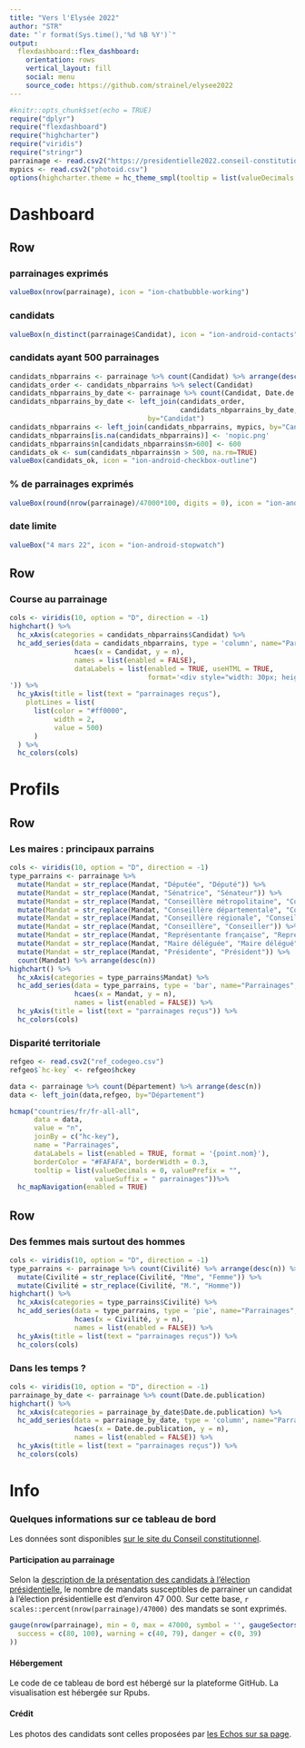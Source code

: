 ```yaml
---
title: "Vers l'Elysée 2022"
author: "STR"
date: "`r format(Sys.time(),'%d %B %Y')`"
output:
  flexdashboard::flex_dashboard:
    orientation: rows
    vertical_layout: fill
    social: menu
    source_code: https://github.com/strainel/elysee2022
---
```


```r
#knitr::opts_chunk$set(echo = TRUE)
require("dplyr")
require("flexdashboard")
require("highcharter")
require("viridis")
require("stringr")
parrainage <- read.csv2("https://presidentielle2022.conseil-constitutionnel.fr/telechargement/parrainagestotal.csv")
mypics <- read.csv2("photoid.csv")
options(highcharter.theme = hc_theme_smpl(tooltip = list(valueDecimals = 0)))
```

Dashboard {data-icon="fa-signal"}
=======================================================================

Row
-----------------------------------------------------------------------

### parrainages exprimés
```r
valueBox(nrow(parrainage), icon = "ion-chatbubble-working")
```

### candidats 
```r
valueBox(n_distinct(parrainage$Candidat), icon = "ion-android-contacts")
```

### candidats ayant 500 parrainages
```r
candidats_nbparrains <- parrainage %>% count(Candidat) %>% arrange(desc(n))
candidats_order <- candidats_nbparrains %>% select(Candidat)
candidats_nbparrains_by_date <- parrainage %>% count(Candidat, Date.de.publication)
candidats_nbparrains_by_date <- left_join(candidats_order,
                                          candidats_nbparrains_by_date,
                                  by="Candidat")
candidats_nbparrains <- left_join(candidats_nbparrains, mypics, by="Candidat")
candidats_nbparrains[is.na(candidats_nbparrains)] <- 'nopic.png'
candidats_nbparrains$n[candidats_nbparrains$n>600] <- 600
candidats_ok <- sum(candidats_nbparrains$n > 500, na.rm=TRUE)
valueBox(candidats_ok, icon = "ion-android-checkbox-outline")
```

### % de parrainages exprimés
```r
valueBox(round(nrow(parrainage)/47000*100, digits = 0), icon = "ion-android-volume-up")
```

### date limite
```r
valueBox("4 mars 22", icon = "ion-android-stopwatch")
```

Row
-----------------------------------------------------------------------

### Course au parrainage
```r
cols <- viridis(10, option = "D", direction = -1)
highchart() %>% 
  hc_xAxis(categories = candidats_nbparrains$Candidat) %>% 
  hc_add_series(data = candidats_nbparrains, type = 'column', name="Parrainages (plafond à 600)",
                hcaes(x = Candidat, y = n),
                names = list(enabled = FALSE),
                dataLabels = list(enabled = TRUE, useHTML = TRUE,
                                  format='<div style="width: 30px; height: 30px; overflow: hidden; border-radius: 50%"><img src="https://github.com/strainel/elysee2022/blob/main/images/{point.image}?raw=true" style="width: 30px; margin-left: 0px; margin-top: -2px"></div>
')) %>%
  hc_yAxis(title = list(text = "parrainages reçus"), 
    plotLines = list(
      list(color = "#ff0000",
           width = 2,
           value = 500)
      )
  ) %>% 
  hc_colors(cols)
```


Profils {data-icon="ion-android-person"}
=======================================================================

Row
-----------------------------------------------------------------------

### Les maires : principaux parrains
```r
cols <- viridis(10, option = "D", direction = -1)
type_parrains <- parrainage %>%
  mutate(Mandat = str_replace(Mandat, "Députée", "Député")) %>% 
  mutate(Mandat = str_replace(Mandat, "Sénatrice", "Sénateur")) %>% 
  mutate(Mandat = str_replace(Mandat, "Conseillère métropolitaine", "Conseiller métropolitain")) %>%
  mutate(Mandat = str_replace(Mandat, "Conseillère départementale", "Conseiller départemental")) %>% 
  mutate(Mandat = str_replace(Mandat, "Conseillère régionale", "Conseiller régional")) %>% 
  mutate(Mandat = str_replace(Mandat, "Conseillère", "Conseiller")) %>%  
  mutate(Mandat = str_replace(Mandat, "Représentante française", "Représentant français")) %>% 
  mutate(Mandat = str_replace(Mandat, "Maire déléguée", "Maire délégué")) %>% 
  mutate(Mandat = str_replace(Mandat, "Présidente", "Président")) %>%  
  count(Mandat) %>% arrange(desc(n))
highchart() %>% 
  hc_xAxis(categories = type_parrains$Mandat) %>% 
  hc_add_series(data = type_parrains, type = 'bar', name="Parrainages",
                hcaes(x = Mandat, y = n),
                names = list(enabled = FALSE)) %>%
  hc_yAxis(title = list(text = "parrainages reçus")) %>% 
  hc_colors(cols)
```

### Disparité territoriale
```r
refgeo <- read.csv2("ref_codegeo.csv")
refgeo$`hc-key` <- refgeo$hckey

data <- parrainage %>% count(Département) %>% arrange(desc(n))
data <- left_join(data,refgeo, by="Département")

hcmap("countries/fr/fr-all-all",
      data = data,
      value = "n",
      joinBy = c("hc-key"),
      name = "Parrainages",
      dataLabels = list(enabled = TRUE, format = '{point.nom}'),
      borderColor = "#FAFAFA", borderWidth = 0.3,
      tooltip = list(valueDecimals = 0, valuePrefix = "",
                     valueSuffix = " parrainages"))%>% 
  hc_mapNavigation(enabled = TRUE) 
```

Row
-----------------------------------------------------------------------

### Des femmes mais surtout des hommes
```r
cols <- viridis(10, option = "D", direction = -1)
type_parrains <- parrainage %>% count(Civilité) %>% arrange(desc(n)) %>% 
  mutate(Civilité = str_replace(Civilité, "Mme", "Femme")) %>% 
  mutate(Civilité = str_replace(Civilité, "M.", "Homme"))
highchart() %>% 
  hc_xAxis(categories = type_parrains$Civilité) %>% 
  hc_add_series(data = type_parrains, type = 'pie', name="Parrainages",
                hcaes(x = Civilité, y = n),
                names = list(enabled = FALSE)) %>%
  hc_yAxis(title = list(text = "parrainages reçus")) %>% 
  hc_colors(cols)
```


### Dans les temps ?
```r
cols <- viridis(10, option = "D", direction = -1)
parrainage_by_date <- parrainage %>% count(Date.de.publication)
highchart() %>% 
  hc_xAxis(categories = parrainage_by_date$Date.de.publication) %>% 
  hc_add_series(data = parrainage_by_date, type = 'column', name="Parrainages",
                hcaes(x = Date.de.publication, y = n),
                names = list(enabled = FALSE)) %>%
  hc_yAxis(title = list(text = "parrainages reçus")) %>% 
  hc_colors(cols)
```

Info {data-icon="ion-information-circled"}
=======================================================================

### Quelques informations sur ce tableau de bord

Les données sont disponibles [sur le site du Conseil constitutionnel](https://presidentielle2022.conseil-constitutionnel.fr/telechargement/parrainagestotal.csv).

#### Participation au parrainage

Selon la [description de la présentation des candidats à l'élection présidentielle](https://fr.wikipedia.org/wiki/Présentation_des_candidats_à_l%27élection_présidentielle_française), le nombre de mandats susceptibles de parrainer un candidat à l'élection présidentielle est d'environ 47 000. Sur cette base, `r scales::percent(nrow(parrainage)/47000) ` des mandats se sont exprimés.

```r
gauge(nrow(parrainage), min = 0, max = 47000, symbol = '', gaugeSectors(
  success = c(80, 100), warning = c(40, 79), danger = c(0, 39)
))
```

#### Hébergement

Le code de ce tableau de bord est hébergé sur la plateforme GitHub.
La visualisation est hébergée sur Rpubs.


#### Crédit

Les photos des candidats sont celles proposées par [les Echos sur sa page](https://www.lesechos.fr/elections/presidentielle/parrainages-ou-en-sont-les-candidats-a-la-presidentielle-1383973).
